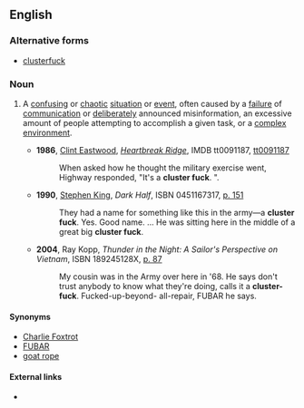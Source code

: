 ==English==

===Alternative forms===
* [[clusterfuck]]

===Noun===
{{en-noun|sg=[[cluster]] [[fuck]]}}

# {{context|US|UK|military|slang}} A [[confusing]] or [[chaotic]] [[situation]] or [[event]], often caused by a [[failure]] of [[communication]] or [[deliberately]] announced misinformation, an excessive amount of people attempting to accomplish a given task, or a [[complex]] [[environment]].
#* '''1986''', [[w:Clint Eastwood|Clint Eastwood]], ''[[w:Heartbreak Ridge|Heartbreak Ridge]]'', IMDB tt0091187, [http://www.imdb.com/title/tt0091187/ tt0091187]
#*: When asked how he thought the military exercise went, Highway responded, "It's a '''cluster fuck'''. ".
#* '''1990''', [[w:Stephen King|Stephen King]], ''Dark Half'', ISBN 0451167317, [http://books.google.com/books?id=v0Zd99d0xLkC&q=%22cluster+fuck%22+date:0-1994&dq=%22cluster+fuck%22+date:0-1994&pgis=1 p. 151]
#*: They had a name for something like this in the army—a '''cluster fuck'''. Yes. Good name. ... He was sitting here in the middle of a great big '''cluster fuck'''.
#* '''2004''', Ray Kopp, ''Thunder in the Night: A Sailor's Perspective on Vietnam'', ISBN 189245128X, [http://books.google.com/books?id=T53y42RaR7cC&pg=PA87&ots=yJpU0kl8BL&dq=%22cluster+fuck%22+intitle:thunder&sig=0FGfLgiGEP3Yu9JQe1KsDjzwDKw p. 87]
#*: My cousin was in the Army over here in '68. He says don't trust anybody to know what they're doing, calls it a '''cluster-fuck'''. Fucked-up-beyond- all-repair, FUBAR he says.

====Synonyms====
* [[Charlie Foxtrot]]
* [[FUBAR]]
* [[goat rope]]

====External links====
* {{pedia|List of government and military acronyms#C|CF}}